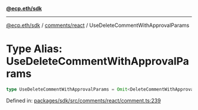[**@ecp.eth/sdk**](../../../index.mdx)

***

[@ecp.eth/sdk](/sdk-reference/index.mdx) / [comments/react](/sdk-reference/comments/react/index.mdx) / UseDeleteCommentWithApprovalParams

# Type Alias: UseDeleteCommentWithApprovalParams

```ts
type UseDeleteCommentWithApprovalParams = Omit<DeleteCommentWithApprovalParams, "writeContract">;
```

Defined in: [packages/sdk/src/comments/react/comment.ts:239](https://github.com/ecp-eth/comments-monorepo/blob/main/packages/sdk/src/comments/react/comment.ts#L239)
